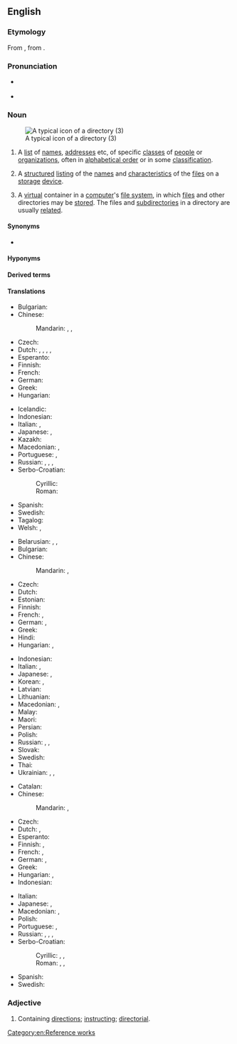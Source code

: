 ==English==
{{wikipedia}}

===Etymology===
From {{inh|en|enm|directorie}}, from {{der|en|ML.|directorium}}.

===Pronunciation===
* {{a|UK}} {{IPA|en|/dɪˈɹɛktəɹi/|/daɪˈɹɛktəɹi/}}
* {{audio|en|LL-Q1860 (eng)-Vealhurl-directory.wav|Audio (RP)}}

===Noun===
{{en-noun}}
[[File:38254-new folder-3.svg|thumbnail|A typical icon of a directory (3)]]

# A [[list]] of [[name]]s, [[address]]es etc, of specific [[class]]es of [[people]] or [[organization]]s, often in [[alphabetical order]] or in some [[classification]].
#: {{ux|en|look up an address in the '''directory'''}}
# {{lb|en|computing}} A [[structured]] [[listing]] of the [[name]]s and [[characteristic]]s of the [[file]]s on a [[storage]] [[device]].
# {{lb|en|computing}} A [[virtual]] container in a [[computer]]'s [[file system]], in which [[file]]s and other directories may be [[store]]d. The files and [[subdirectory|subdirectories]] in a directory are usually [[related]].

====Synonyms====
* {{sense|structured listing}} {{l|en|folder}}

====Hyponyms====
{{col4
|en|home directory
|pseudodirectory
|subdirectory
|telephone directory
}}

====Derived terms====
{{der4
|en|directory service
|directoryless
|ex-directory
|multidirectory
|nondirectory
}}

====Translations====
{{trans-top|list of names, addresses etc.}}
* Bulgarian: {{t+|bg|указа́тел|m}}
* Chinese:
*: Mandarin: {{t+|cmn|名錄|sc=Hani}}, {{t+|cmn|名录|tr=mínglù|sc=Hani}}, {{t+|cmn|簿|tr=bù|sc=Hani}}
* Czech: {{t|cs|adresář|m}}
* Dutch: {{qualifier|usually with an adjective to distinguish it from a tourist guide}} {{t+|nl|gids|m}}, {{t+|nl|repertorium|n}}, {{t+|nl|telefoongids}}, {{t|nl|Gouden gids}}, {{t|nl|Witte gids}}
* Esperanto: {{t|eo|telefonlibro}}
* Finnish: {{t+|fi|hakemisto}}
* French: {{t+|fr|annuaire}}
* German: {{t+|de|Verzeichnis|n}}
* Greek: {{t+|el|κατάλογος|m}}
* Hungarian: {{t+|hu|címtár}}
{{trans-mid}}
* Icelandic: {{t+|is|efnisskrá|f}}
* Indonesian: {{t|id|direktori}}
* Italian: {{t+|it|elenco|m}}, {{t+|it|lista|f}}
* Japanese: {{t+|ja|一覧|tr=いちらん, ichiran}}, {{t|ja|名鑑|tr=めいかん, meikan|sc=Jpan}}
* Kazakh: {{t|kk|анықтамалық}}
* Macedonian: {{t|mk|и́меник|m}}, {{t|mk|а́дресар|m}}
* Portuguese: {{t+|pt|diretório|m}} {{qualifier|Portugal}}, {{t+|pt|diretoria|f}} {{qualifier|Brazil}}
* Russian: {{t+|ru|указа́тель|m}}, {{t+|ru|пе́речень|m}}, {{t+|ru|катало́г|m}}, {{t+|ru|спра́вочник|m}}
* Serbo-Croatian:
*: Cyrillic: {{t|sh|и̏менӣк|m|sc=Cyrl}}
*: Roman: {{t+|sh|ȉmenīk|m}}
* Spanish: {{t+|es|directorio|m}}
* Swedish: {{t+|sv|katalog|c}}
* Tagalog: {{t|tl|talahanapan}}
* Welsh: {{t|cy|cyfarwyddiadur|m}}, {{t|cy|cyfeiriadur|m}}
{{trans-bottom}}

{{trans-top|structured listing of files}}
* Belarusian: {{t+|be|па́пка|f}}, {{t|be|катало́г|m}}, {{t|be|дырэкто́рыя|f}}
* Bulgarian: {{t+|bg|директо́рия|f}}
* Chinese:
*: Mandarin: {{t+|cmn|目錄|sc=Hani}}, {{t+|cmn|目录|tr=mùlù|sc=Hani}}
* Czech: {{t|cs|adresář|m}}
* Dutch: {{t+|nl|lijst|f}}
* Estonian: {{t-needed|et}}
* Finnish: {{t+|fi|hakemisto}}
* French: {{t+|fr|dossier|m}}, {{t+|fr|répertoire|m}}
* German: {{t+|de|Verzeichnis|n}}, {{t+|de|Ordner|m}}
* Greek: {{t+|el|κατάλογος|m}}
* Hindi: {{t|hi|डायरेक्टरी}}
* Hungarian: {{t|hu|könyvtárlista}}, {{t|hu|mappalista}}
{{trans-mid}}
* Indonesian: {{t|id|direktori}}
* Italian: {{t+|it|cartella|f}}, {{t+|it|directory|f}} {{q|programming}}
* Japanese: {{t+|ja|ディレクトリ|tr=direkutori}}, {{t+|ja|フォルダ|tr=foruda}}
* Korean: {{t+|ko|디렉토리}}, {{t|ko|폴더}}
* Latvian: {{t-needed|lv}}
* Lithuanian: {{t-needed|lt}}
* Macedonian: {{t|mk|ка́талог|m}}, {{t|mk|па́пка|f}}
* Malay: {{t|ms|direktori}}
* Maori: {{t|mi|whaiaronga}}
* Persian: {{t|fa|دایرکتوری|tr=dâyrektori}}
* Polish: {{t+|pl|katalog|m}}
* Russian: {{t+|ru|катало́г|m}}, {{t+|ru|па́пка|f}}, {{t+|ru|директо́рия|f}}
* Slovak: {{t+|sk|adresár|m}}
* Swedish: {{t+|sv|katalog|c}}
* Thai: {{t|th|ไดเรกทอรี}}
* Ukrainian: {{t|uk|па́пка|f}}, {{t+|uk|катало́г|m}}, {{t|uk|директо́рія|f}}
{{trans-bottom}}

{{trans-top|simulated folder}}
* Catalan: {{t+|ca|directori|m}}
* Chinese:
*: Mandarin: {{t+|cmn|目錄|sc=Hani}}, {{t+|cmn|目录|tr=mùlù|sc=Hani}}
* Czech: {{t|cs|adresář|m}}
* Dutch: {{t+|nl|folder|m}}, {{t+|nl|map|f}}
* Esperanto: {{t|eo|dosierujo}}
* Finnish: {{t+|fi|kansio}}, {{t+|fi|hakemisto}}
* French: {{t+|fr|dossier|m}}, {{t+|fr|répertoire|m}}
* German: {{t+|de|Verzeichnis|n}}, {{t+|de|Ordner|m}}
* Greek: {{t+|el|κατάλογος|m}}
* Hungarian: {{t+|hu|könyvtár}}, {{t+|hu|mappa}}
* Indonesian: {{t|id|direktori}}
{{trans-mid}}
* Italian: {{t+|it|cartella|f}}
* Japanese: {{t+|ja|ディレクトリ|tr=direkutori}}, {{t+|ja|フォルダ|tr=foruda}}
* Macedonian: {{t|mk|ка́талог|m}}, {{t|mk|па́пка|f}}
* Polish: {{t+|pl|katalog|m}}
* Portuguese: {{t+|pt|diretório}}, {{t+|pt|diretoria|f}}
* Russian: {{t+|ru|катало́г|m}}, {{t+|ru|па́пка|f}}, {{t+|ru|директо́рия|f}}, {{t+|ru|фо́лдер|m|tr=fóldɛr}}
* Serbo-Croatian:
*: Cyrillic: {{t|sh|дирѐкто̄ријум|n|sc=Cyrl}}, {{t|sh|дирѐкто̄риј|m|sc=Cyrl}}, {{t|sh|ката̀лог|m|sc=Cyrl}}
*: Roman: {{t|sh|dirèktōrijum|n}}, {{t+|sh|dirèktōrij|m}}, {{t+|sh|katàlog|m}}
* Spanish: {{t+|es|directorio}}
* Swedish: {{t+|sv|mapp|c}}
{{trans-bottom}}

===Adjective===
{{en-adj|-}}

# Containing [[direction]]s; [[instruct]]ing; [[directorial]].

[[Category:en:Reference works]]